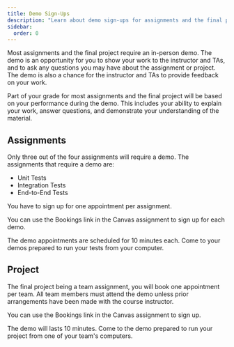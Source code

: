 ```yaml
---
title: Demo Sign-Ups
description: "Learn about demo sign-ups for assignments and the final project, including which assignments require demos and how to schedule your demo appointments."
sidebar:
  order: 0
---
```


Most assignments and the final project require an in-person demo.  The demo is an opportunity for you to show your work to the instructor and TAs, and to ask any questions you may have about the assignment or project. The demo is also a chance for the instructor and TAs to provide feedback on your work.

Part of your grade for most assignments and the final project will be based on your performance during the demo. This includes your ability to explain your work, answer questions, and demonstrate your understanding of the material.

## Assignments

Only three out of the four assignments will require a demo. The assignments that require a demo are:

- Unit Tests
- Integration Tests
- End-to-End Tests

You have to sign up for one appointment per assignment.

You can use the Bookings link in the Canvas assignment to sign up for each demo. 

The demo appointments are scheduled for 10 minutes each. Come to your demos prepared to run your tests from your computer.

## Project

The final project being a team assignment, you will book one appointment per team. All team members must attend the demo unless prior arrangements have been made with the course instructor.

You can use the Bookings link in the Canvas assignment to sign up. 

The demo will lasts 10 minutes. Come to the demo prepared to run your project from one of your team's computers.
